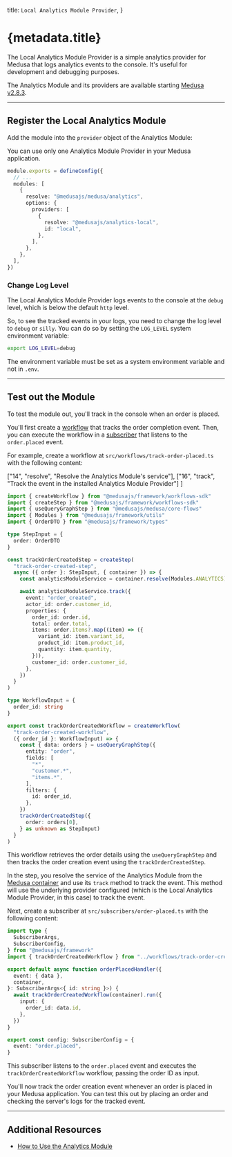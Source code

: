 
  title: `Local Analytics Module Provider`,
}

# {metadata.title}

The Local Analytics Module Provider is a simple analytics provider for Medusa that logs analytics events to the console. It's useful for development and debugging purposes.

<Note>

The Analytics Module and its providers are available starting [Medusa v2.8.3](https://github.com/medusajs/medusa/releases/tag/v2.8.3).

</Note>

---

## Register the Local Analytics Module

Add the module into the `provider` object of the Analytics Module:

<Note>

You can use only one Analytics Module Provider in your Medusa application.

</Note>

```ts title="medusa-config.ts"
module.exports = defineConfig({
  // ...
  modules: [
    {
      resolve: "@medusajs/medusa/analytics",
      options: {
        providers: [
          {
            resolve: "@medusajs/analytics-local",
            id: "local",
          },
        ],
      },
    },
  ],
})
```

### Change Log Level

The Local Analytics Module Provider logs events to the console at the `debug` level, which is below the default `http` level.

So, to see the tracked events in your logs, you need to change the log level to `debug` or `silly`. You can do so by setting the `LOG_LEVEL` system environment variable:

```bash
export LOG_LEVEL=debug
```

<Note title="Important">

The environment variable must be set as a system environment variable and not in `.env`.

</Note>

---

## Test out the Module

To test the module out, you'll track in the console when an order is placed.

You'll first create a [workflow](!docs!/learn/fundamentals/workflows) that tracks the order completion event. Then, you can execute the workflow in a [subscriber](!docs!/learn/fundamentals/events-and-subscribers) that listens to the `order.placed` event.

For example, create a workflow at `src/workflows/track-order-placed.ts` with the following content:

  ["14", "resolve", "Resolve the Analytics Module's service"],
  ["16", "track", "Track the event in the installed Analytics Module Provider"]
]

```ts title="src/workflows/track-order-created.ts" highlights={workflowHighlights}
import { createWorkflow } from "@medusajs/framework/workflows-sdk"
import { createStep } from "@medusajs/framework/workflows-sdk"
import { useQueryGraphStep } from "@medusajs/medusa/core-flows"
import { Modules } from "@medusajs/framework/utils"
import { OrderDTO } from "@medusajs/framework/types"

type StepInput = {
  order: OrderDTO
}

const trackOrderCreatedStep = createStep(
  "track-order-created-step",
  async ({ order }: StepInput, { container }) => {
    const analyticsModuleService = container.resolve(Modules.ANALYTICS)

    await analyticsModuleService.track({
      event: "order_created",
      actor_id: order.customer_id,
      properties: {
        order_id: order.id,
        total: order.total,
        items: order.items?.map((item) => ({
          variant_id: item.variant_id,
          product_id: item.product_id,
          quantity: item.quantity,
        })),
        customer_id: order.customer_id,
      },
    })
  }
)

type WorkflowInput = {
  order_id: string
}

export const trackOrderCreatedWorkflow = createWorkflow(
  "track-order-created-workflow",
  ({ order_id }: WorkflowInput) => {
    const { data: orders } = useQueryGraphStep({
      entity: "order",
      fields: [
        "*",
        "customer.*",
        "items.*",
      ],
      filters: {
        id: order_id,
      },
    })
    trackOrderCreatedStep({
      order: orders[0],
    } as unknown as StepInput)
  }
)
```

This workflow retrieves the order details using the `useQueryGraphStep` and then tracks the order creation event using the `trackOrderCreatedStep`.

In the step, you resolve the service of the Analytics Module from the [Medusa container](!docs!/learn/fundamentals/medusa-container) and use its `track` method to track the event. This method will use the underlying provider configured (which is the Local Analytics Module Provider, in this case) to track the event.

Next, create a subscriber at `src/subscribers/order-placed.ts` with the following content:

```ts title="src/subscribers/order-placed.ts"
import type {
  SubscriberArgs,
  SubscriberConfig,
} from "@medusajs/framework"
import { trackOrderCreatedWorkflow } from "../workflows/track-order-created"

export default async function orderPlacedHandler({
  event: { data },
  container,
}: SubscriberArgs<{ id: string }>) {
  await trackOrderCreatedWorkflow(container).run({
    input: {
      order_id: data.id,
    },
  })
}

export const config: SubscriberConfig = {
  event: "order.placed",
}
```

This subscriber listens to the `order.placed` event and executes the `trackOrderCreatedWorkflow` workflow, passing the order ID as input.

You'll now track the order creation event whenever an order is placed in your Medusa application. You can test this out by placing an order and checking the server's logs for the tracked event.

---

## Additional Resources

- [How to Use the Analytics Module](/references/analytics/service)